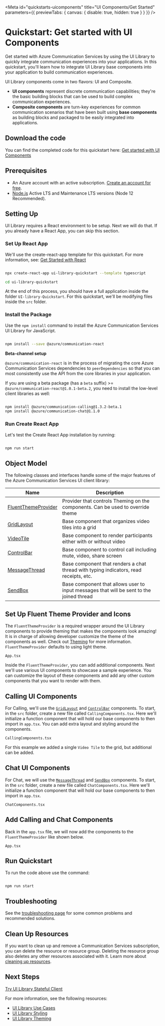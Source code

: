 
<Meta
  id="quickstarts-uicomponents"
  title="UI Components/Get Started"
  parameters={{ previewTabs: { canvas: { disable: true, hidden: true } } }}
/>

# Quickstart: Get started with UI Components

Get started with Azure Communication Services by using the UI Library to quickly integrate communication experiences into your applications. In this quickstart, you'll learn how to integrate UI Library base components into your application to build communication experiences.

UI Library components come in two flavors: UI and Composite.

- **UI components** represent discrete communication capabilities; they're the basic building blocks that can be used to build complex communication experiences.
- **Composite components** are turn-key experiences for common communication scenarios that have been built using **base components** as building blocks and packaged to be easily integrated into applications.

## Download the code

You can find the completed code for this quickstart here: [Get started with UI Components](https://github.com/Azure-Samples/communication-services-javascript-quickstarts/tree/main/ui-library-quickstart-ui-components)

## Prerequisites

- An Azure account with an active subscription. [Create an account for free](https://azure.microsoft.com/free/?WT.mc_id=A261C142F).
- [Node.js](https://nodejs.org/) Active LTS and Maintenance LTS versions (Node 12 Recommended).

## Setting Up

UI Library requires a React environment to be setup. Next we will do that. If you already have a React App, you can skip this section.

### Set Up React App

We'll use the create-react-app template for this quickstart. For more information, see: [Get Started with React](https://reactjs.org/docs/create-a-new-react-app.html)

```bash

npx create-react-app ui-library-quickstart --template typescript

cd ui-library-quickstart

```

At the end of this process, you should have a full application inside the folder `UI-library-Quickstart`.
For this quickstart, we'll be modifying files inside the `src` folder.

### Install the Package

Use the `npm install` command to install the Azure Communication Services UI Library for JavaScript.

```bash

npm install --save @azure/communication-react

```

**Beta-channel setup**

`@azure/communication-react` is in the process of migrating the core Azure Communication Services dependencies to `peerDependencies` so that
you can most consistently use the API from the core libraries in your application.

If you are using a beta package (has a `beta` suffix) >= `@azure/communication-react@1.0.1-beta.2`, you need to install
the low-level client libraries as well:

```bash

npm install @azure/communication-calling@1.3.2-beta.1
npm install @azure/communication-chat@1.1.0

```

### Run Create React App

Let's test the Create React App installation by running:

```bash

npm run start

```

## Object Model

The following classes and interfaces handle some of the major features of the Azure Communication Services UI client library:

| Name                                                                        | Description                                                                              |
| --------------------------------------------------------------------------- | ---------------------------------------------------------------------------------------- |
| [FluentThemeProvider](./?path=/story/theming--page)                         | Provider that controls Theming on the components. Can be used to override theme          |
| [GridLayout](./?path=/story/ui-components-gridlayout--grid-layout)          | Base component that organizes video tiles into a grid                                    |
| [VideoTile](./?path=/story/ui-components-videotile--video-tile)             | Base component to render participants either with or without video                       |
| [ControlBar](./?path=/story/ui-components-controlbar--control-bar)          | Base component to control call including mute, video, share screen                       |
| [MessageThread](./?path=/story/ui-components-messagethread--message-thread) | Base component that renders a chat thread with typing indicators, read receipts, etc.    |
| [SendBox](./?path=/story/ui-components-sendbox--send-box)                   | Base component that allows user to input messages that will be sent to the joined thread |

## Set Up Fluent Theme Provider and Icons

The `FluentThemeProvider` is a required wrapper around the UI Library components to provide theming that makes the components look amazing!
It is in charge of allowing developer customize the theme of the components as well. Check out [Theming](./?path=/story/theming--page) for more information. `FluentThemeProvider` defaults to using light theme.

`App.tsx`

<Source code={AppText} />

Inside the `FluentThemeProvider`, you can add additional components.
Next we'll use various UI components to showcase a sample experience.
You can customize the layout of these components and add any other custom components that you want to render with them.

## Calling UI Components

For Calling, we'll use the [`GridLayout`](./?path=/story/ui-components-gridlayout--grid-layout-component) and [`ControlBar`](./?path=/story/ui-components-controlbar--control-bar) components.
To start, in the `src` folder, create a new file called `CallingComponents.tsx`.
Here we'll initialize a function component that will hold our base components to then import in `app.tsx`.
You can add extra layout and styling around the components.

`CallingComponents.tsx`

<Source code={CallingComponentsText} />

For this example we added a single `Video Tile` to the grid, but additional can be added.

## Chat UI Components

For Chat, we will use the [`MessageThread`](./?path=/docs/ui-components-chatthread--chat-thread-component) and [`SendBox`](./?path=/docs/ui-components-sendbox--send-box-story-book-component) components.
To start, in the `src` folder, create a new file called `ChatComponents.tsx`.
Here we'll initialize a function component that will hold our base components to then import in `app.tsx`.

`ChatComponents.tsx`

<Source code={ChatComponentsText} />

## Add Calling and Chat Components

Back in the `app.tsx` file, we will now add the components to the `FluentThemeProvider` like shown below.

`App.tsx`

<Source code={CompletedComponentsAppText} />
<Canvas withSource="none">
  <CompletedComponentsApp />
</Canvas>

## Run Quickstart

To run the code above use the command:

```console

npm run start

```

## Troubleshooting

See the [troubleshooting page](./?path=/story/troubleshooting--page) for some common problems and recommended solutions.

## Clean Up Resources

If you want to clean up and remove a Communication Services subscription, you can delete the resource or resource group.
Deleting the resource group also deletes any other resources associated with it.
Learn more about [cleaning up resources](https://docs.microsoft.com/azure/communication-services/quickstarts/create-communication-resource?tabs=windows&pivots=platform-azp#clean-up-resources).

## Next Steps

[Try UI Library Stateful Client](./?path=/story/quickstarts-statefulclient--page)

For more information, see the following resources:

- [UI Library Use Cases](./?path=/story/use-cases--page)
- [UI Library Styling](./?path=/story/styling--page)
- [UI Library Theming](./?path=/story/theming--page)
